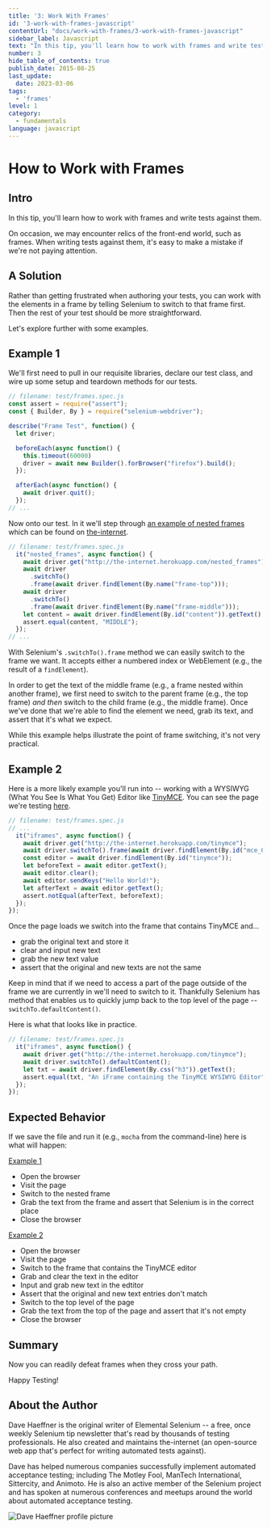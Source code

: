 ```yaml
---
title: '3: Work With Frames'
id: '3-work-with-frames-javascript'
contentUrl: "docs/work-with-frames/3-work-with-frames-javascript"
sidebar_label: Javascript
text: "In this tip, you'll learn how to work with frames and write tests against them. On occasion, we may encounter relics of the front-end world, such as frames."
number: 3
hide_table_of_contents: true
publish_date: 2015-08-25
last_update:
  date: 2023-03-06
tags:
  - 'frames'
level: 1
category:
  - fundamentals
language: javascript
---
```


# How to Work with Frames

## Intro

In this tip, you'll learn how to work with frames and write tests against them.

On occasion, we may encounter relics of the front-end world, such as frames. When writing tests against them, it's easy to make a mistake if we're not paying attention.

## A Solution

Rather than getting frustrated when authoring your tests, you can work with the elements in a frame by telling Selenium to switch to that frame first. Then the rest of your test should be more straightforward.

Let's explore further with some examples.

## Example 1

We'll first need to pull in our requisite libraries, declare our test class, and wire up some setup and teardown methods for our tests.

```javascript
// filename: test/frames.spec.js
const assert = require("assert");
const { Builder, By } = require("selenium-webdriver");

describe("Frame Test", function() {
  let driver;

  beforeEach(async function() {
    this.timeout(60000)
    driver = await new Builder().forBrowser("firefox").build();
  });

  afterEach(async function() {
    await driver.quit();
  });
// ...
```

Now onto our test. In it we'll step through [an example of nested frames](http://the-internet.herokuapp.com/nested_frames) which can be found on [the-internet](https://github.com/tourdedave/the-internet).

```javascript
// filename: test/frames.spec.js
  it("nested_frames", async function() {
    await driver.get("http://the-internet.herokuapp.com/nested_frames");
    await driver
      .switchTo()
      .frame(await driver.findElement(By.name("frame-top")));
    await driver
      .switchTo()
      .frame(await driver.findElement(By.name("frame-middle")));
    let content = await driver.findElement(By.id("content")).getText();
    assert.equal(content, "MIDDLE");
  });
// ...
```

With Selenium's `.switchTo().frame` method we can easily switch to the frame we want. It accepts either a numbered index or WebElement (e.g., the result of a `findElement`).

In order to get the text of the middle frame (e.g., a frame nested within another frame), we first need to switch to the parent frame (e.g., the top frame) _and then_ switch to the child frame (e.g., the middle frame). Once we've done that we're able to find the element we need, grab its text, and assert that it's what we expect.

While this example helps illustrate the point of frame switching, it's not very practical.

## Example 2

Here is a more likely example you'll run into -- working with a WYSIWYG (What You See Is What You Get) Editor like [TinyMCE](http://www.tinymce.com/). You can see the page we're testing [here](http://the-internet.herokuapp.com/tinymce).

```javascript
// filename: test/frames.spec.js
// ...
  it("iframes", async function() {
    await driver.get("http://the-internet.herokuapp.com/tinymce");
    await driver.switchTo().frame(await driver.findElement(By.id("mce_0_ifr")));
    const editor = await driver.findElement(By.id("tinymce"));
    let beforeText = await editor.getText();
    await editor.clear();
    await editor.sendKeys("Hello World!");
    let afterText = await editor.getText();
    assert.notEqual(afterText, beforeText);
  });
});
```

Once the page loads we switch into the frame that contains TinyMCE and...

+ grab the original text and store it
+ clear and input new text
+ grab the new text value
+ assert that the original and new texts are not the same

Keep in mind that if we need to access a part of the page outside of the frame we are currently in we'll need to switch to it. Thankfully Selenium has method that enables us to quickly jump back to the top level of the page -- `switchTo.defaultContent()`.

Here is what that looks like in practice.

```javascript
// filename: test/frames.spec.js
  it("iframes", async function() {
    await driver.get("http://the-internet.herokuapp.com/tinymce");
    await driver.switchTo().defaultContent();
    let txt = await driver.findElement(By.css("h3")).getText();
    assert.equal(txt, "An iFrame containing the TinyMCE WYSIWYG Editor");
  });
});
```

## Expected Behavior

If we save the file and run it (e.g., `mocha` from the command-line) here is what will happen:

<u>Example 1</u>

+ Open the browser
+ Visit the page
+ Switch to the nested frame
+ Grab the text from the frame and assert that Selenium is in the correct place
+ Close the browser

<u>Example 2</u>

+ Open the browser
+ Visit the page
+ Switch to the frame that contains the TinyMCE editor
+ Grab and clear the text in the editor
+ Input and grab new text in the edtitor
+ Assert that the original and new text entries don't match
+ Switch to the top level of the page
+ Grab the text from the top of the page and assert that it's not empty
+ Close the browser

## Summary

Now you can readily defeat frames when they cross your path.

Happy Testing!

## About the Author

Dave Haeffner is the original writer of Elemental Selenium -- a free, once weekly Selenium tip newsletter that's read by thousands of testing professionals. He also created and maintains the-internet (an open-source web app that's perfect for writing automated tests against).

Dave has helped numerous companies successfully implement automated acceptance testing; including The Motley Fool, ManTech International, Sittercity, and Animoto. He is also an active member of the Selenium project and has spoken at numerous conferences and meetups around the world about automated acceptance testing.

![Dave Haeffner profile picture](/img/authors/dave-haeffner.jpeg#author-img 'a title')

